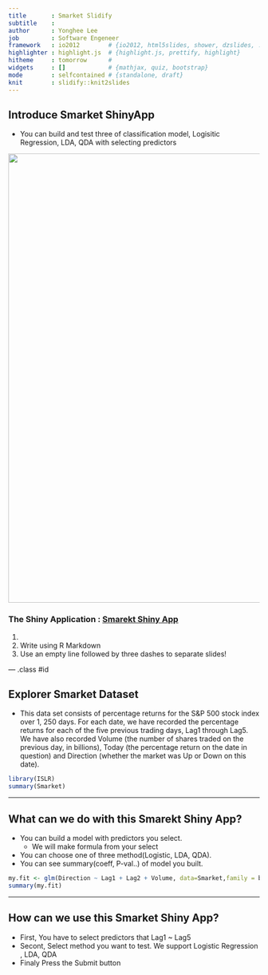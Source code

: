 ```yaml
---
title       : Smarket Slidify
subtitle    : 
author      : Yonghee Lee
job         : Software Engeneer
framework   : io2012        # {io2012, html5slides, shower, dzslides, ...}
highlighter : highlight.js  # {highlight.js, prettify, highlight}
hitheme     : tomorrow      # 
widgets     : []            # {mathjax, quiz, bootstrap}
mode        : selfcontained # {standalone, draft}
knit        : slidify::knit2slides
---
```


## Introduce Smarket ShinyApp

* You can build and test three of classification model, Logisitic Regression, LDA, QDA with selecting predictors

<img src="fig/fig1.png" style="width: 900px;"/>

### The Shiny Application : [Smarekt Shiny App](https://yonghee.shinyapps.io/smarketShinyApp/)

1. 
2. Write using R Markdown
3. Use an empty line followed by three dashes to separate slides!

--- .class #id 

## Explorer Smarket Dataset
* This data set consists of percentage returns for the S&P 500 stock index over 1, 250 days. For each date, we have recorded the percentage returns for each of the five previous trading days, Lag1 through Lag5. We have also recorded Volume (the number of shares traded on the previous day, in billions), Today (the percentage return on the date in question) and Direction (whether the market was Up or Down on this date).

```r
library(ISLR)
summary(Smarket)
```

---

## What can we do with this Smarekt Shiny App?

- You can build a model with predictors you select.
    - We will make formula from your select
- You can choose one of three method(Logistic, LDA, QDA).
- You can see summary(coeff, P-val..) of model you built.
```r
my.fit <- glm(Direction ~ Lag1 + Lag2 + Volume, data=Smarket,family = binomial)
summary(my.fit)
```

---

## How can we use this Smarket Shiny App?

- First, You have to select predictors that Lag1 ~ Lag5
- Secont, Select method you want to test. We support Logistic Regression , LDA, QDA
- Finaly Press the Submit button



